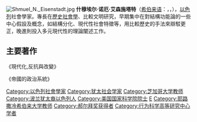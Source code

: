 [[Image:Shmuel_N._Eisenstadt.jpg|right]]
'''什穆埃尔·诺厄·艾森施塔特'''（[[希伯来语|希伯来语]]：{{rtl-lang|he|'''שמואל נח אייזנשטדט'''}}，{{lang-en|'''Shmuel Noah Eisenstadt'''}}，{{bd|1923年|9月10日|2010年|9月2日}}），[[以色列|以色列]]社會學家。專長在[[歷史社會學|歷史社會學]]、比較文明研究，早期集中在對結構功能論的一些中心假設及概念，如結構分化、現代性社會特徵等，用比較歷史的手法來辯駁更正，晚進則投入多元現代性的理論闡述工作。

== 主要著作 ==
《現代化,反抗與改變》

《帝國的政治系統》

{{Academic-bio-stub}}
{{郝尔拜奖获得者}}

{{Authority control}}
{{DEFAULTSORT:Eisenstadt}}
[[Category:以色列社會學家|Category:以色列社會學家]]
[[Category:犹太社会学家|Category:犹太社会学家]]
[[Category:芝加哥大学教师|Category:芝加哥大学教师]]
[[Category:波兰犹太裔以色列人|Category:波兰犹太裔以色列人]]
[[Category:美国国家科学院院士|Category:美国国家科学院院士]]
[[Category:耶路撒冷希伯來大學校友|E]]
[[Category:耶路撒冷希伯来大学教师|Category:耶路撒冷希伯来大学教师]]
[[Category:郝尔拜奖获得者|Category:郝尔拜奖获得者]]
[[Category:行为科学高等研究中心学者|Category:行为科学高等研究中心学者]]